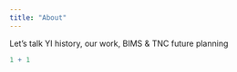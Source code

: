 ```yaml
---
title: "About"
---
```


Let's talk YI history, our work, BIMS & TNC
future planning

```r
1 + 1
```
